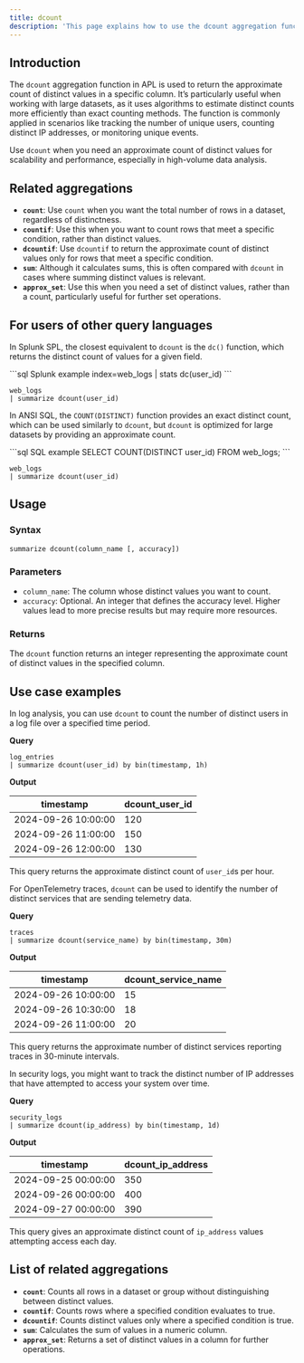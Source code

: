 ```yaml
---
title: dcount
description: 'This page explains how to use the dcount aggregation function in APL.'
---
```


## Introduction

The `dcount` aggregation function in APL is used to return the approximate count of distinct values in a specific column. It’s particularly useful when working with large datasets, as it uses algorithms to estimate distinct counts more efficiently than exact counting methods. The function is commonly applied in scenarios like tracking the number of unique users, counting distinct IP addresses, or monitoring unique events.

Use `dcount` when you need an approximate count of distinct values for scalability and performance, especially in high-volume data analysis.

## Related aggregations

- **`count`**: Use `count` when you want the total number of rows in a dataset, regardless of distinctness.
- **`countif`**: Use this when you want to count rows that meet a specific condition, rather than distinct values.
- **`dcountif`**: Use `dcountif` to return the approximate count of distinct values only for rows that meet a specific condition.
- **`sum`**: Although it calculates sums, this is often compared with `dcount` in cases where summing distinct values is relevant.
- **`approx_set`**: Use this when you need a set of distinct values, rather than a count, particularly useful for further set operations.

## For users of other query languages

<AccordionGroup>
<Accordion title="Splunk SPL users">

In Splunk SPL, the closest equivalent to `dcount` is the `dc()` function, which returns the distinct count of values for a given field.

<CodeGroup>
```sql Splunk example
index=web_logs | stats dc(user_id)
```

```kusto APL equivalent
web_logs
| summarize dcount(user_id)
```
</CodeGroup>

</Accordion>
<Accordion title="ANSI SQL users">

In ANSI SQL, the `COUNT(DISTINCT)` function provides an exact distinct count, which can be used similarly to `dcount`, but `dcount` is optimized for large datasets by providing an approximate count.

<CodeGroup>
```sql SQL example
SELECT COUNT(DISTINCT user_id) FROM web_logs;
```

```kusto APL equivalent
web_logs
| summarize dcount(user_id)
```
</CodeGroup>

</Accordion>
</AccordionGroup>

## Usage

### Syntax

```kusto
summarize dcount(column_name [, accuracy])
```

### Parameters

- `column_name`: The column whose distinct values you want to count.
- `accuracy`: Optional. An integer that defines the accuracy level. Higher values lead to more precise results but may require more resources.

### Returns

The `dcount` function returns an integer representing the approximate count of distinct values in the specified column.

## Use case examples

<Tabs>
<Tab title="Log analysis">

In log analysis, you can use `dcount` to count the number of distinct users in a log file over a specified time period.

**Query**

```kusto
log_entries
| summarize dcount(user_id) by bin(timestamp, 1h)
```

**Output**

| timestamp           | dcount_user_id |
|---------------------|----------------|
| 2024-09-26 10:00:00 | 120            |
| 2024-09-26 11:00:00 | 150            |
| 2024-09-26 12:00:00 | 130            |

This query returns the approximate distinct count of `user_id`s per hour.

</Tab>
<Tab title="OpenTelemetry traces">

For OpenTelemetry traces, `dcount` can be used to identify the number of distinct services that are sending telemetry data.

**Query**

```kusto
traces
| summarize dcount(service_name) by bin(timestamp, 30m)
```

**Output**

| timestamp           | dcount_service_name |
|---------------------|---------------------|
| 2024-09-26 10:00:00 | 15                  |
| 2024-09-26 10:30:00 | 18                  |
| 2024-09-26 11:00:00 | 20                  |

This query returns the approximate number of distinct services reporting traces in 30-minute intervals.

</Tab>
<Tab title="Security logs">

In security logs, you might want to track the distinct number of IP addresses that have attempted to access your system over time.

**Query**

```kusto
security_logs
| summarize dcount(ip_address) by bin(timestamp, 1d)
```

**Output**

| timestamp           | dcount_ip_address |
|---------------------|-------------------|
| 2024-09-25 00:00:00 | 350               |
| 2024-09-26 00:00:00 | 400               |
| 2024-09-27 00:00:00 | 390               |

This query gives an approximate distinct count of `ip_address` values attempting access each day.

</Tab>
</Tabs>

## List of related aggregations

- **`count`**: Counts all rows in a dataset or group without distinguishing between distinct values.
- **`countif`**: Counts rows where a specified condition evaluates to true.
- **`dcountif`**: Counts distinct values only where a specified condition is true.
- **`sum`**: Calculates the sum of values in a numeric column.
- **`approx_set`**: Returns a set of distinct values in a column for further operations.